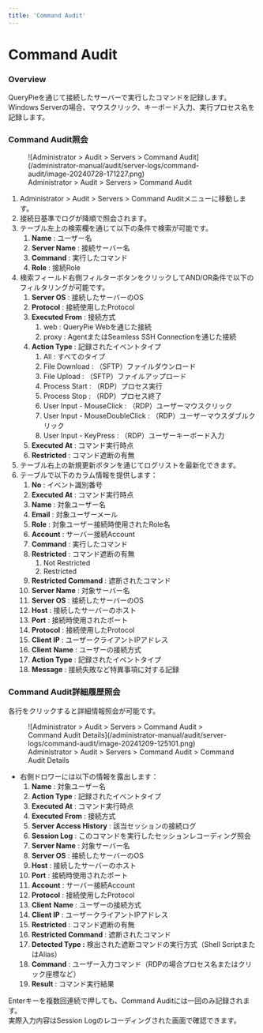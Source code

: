 ```yaml
---
title: 'Command Audit'
---
```



# Command Audit

### Overview

QueryPieを通じて接続したサーバーで実行したコマンドを記録します。Windows Serverの場合、マウスクリック、キーボード入力、実行プロセス名を記録します。

### Command Audit照会

<figure data-layout="center" data-align="center">
![Administrator &gt; Audit &gt; Servers &gt; Command Audit](/administrator-manual/audit/server-logs/command-audit/image-20240728-171227.png)
<figcaption>
Administrator &gt; Audit &gt; Servers &gt; Command Audit
</figcaption>
</figure>

1. Administrator &gt; Audit &gt; Servers &gt; Command Auditメニューに移動します。
2. 接続日基準でログが降順で照会されます。
3. テーブル左上の検索欄を通じて以下の条件で検索が可能です。
    1.  **Name**  : ユーザー名
    2.  **Server Name**  : 接続サーバー名
    3.  **Command**  : 実行したコマンド
    4.  **Role**  : 接続Role
4. 検索フィールド右側フィルターボタンをクリックしてAND/OR条件で以下のフィルタリングが可能です。
    1.  **Server OS**  : 接続したサーバーのOS
    2.  **Protocol** : 接続使用したProtocol
    3.  **Executed From** : 接続方式
        1. web : QueryPie Webを通じた接続
        2. proxy : AgentまたはSeamless SSH Connectionを通じた接続
    4.  **Action Type** : 記録されたイベントタイプ
        1. All : すべてのタイプ
        2. File Download : （SFTP）ファイルダウンロード
        3. File Upload : （SFTP）ファイルアップロード
        4. Process Start : （RDP）プロセス実行
        5. Process Stop : （RDP）プロセス終了
        6. User Input - MouseClick : （RDP）ユーザーマウスクリック
        7. User Input - MouseDoubleClick : （RDP）ユーザーマウスダブルクリック
        8. User Input - KeyPress : （RDP）ユーザーキーボード入力
    5.  **Executed At**  : コマンド実行時点
    6.  **Restricted**  : コマンド遮断の有無
5. テーブル右上の新規更新ボタンを通じてログリストを最新化できます。
6. テーブルで以下のカラム情報を提供します：
    1.  **No**  : イベント識別番号
    2.  **Executed At**  : コマンド実行時点
    3.  **Name**  : 対象ユーザー名
    4.  **Email**  : 対象ユーザーメール
    5.  **Role**  : 対象ユーザー接続時使用されたRole名
    6.  **Account**  : サーバー接続Account
    7.  **Command**  : 実行したコマンド
    8.  **Restricted**  : コマンド遮断の有無
        1. Not Restricted
        2. Restricted
    9.  **Restricted Command**  : 遮断されたコマンド
    10.  **Server Name**  : 対象サーバー名
    11.  **Server OS**  : 接続したサーバーのOS
    12.  **Host**  : 接続したサーバーのホスト
    13.  **Port**  : 接続時使用されたポート
    14.  **Protocol** : 接続使用したProtocol
    15.  **Client IP**  : ユーザークライアントIPアドレス
    16.  **Client**   **Name**  : ユーザーの接続方式
    17.  **Action Type** : 記録されたイベントタイプ
    18.  **Message**  : 接続失敗など特異事項に対する記録

### Command Audit詳細履歴照会

各行をクリックすると詳細情報照会が可能です。


<figure data-layout="center" data-align="center">
![Administrator &gt; Audit &gt; Servers &gt; Command Audit &gt; Command Audit Details](/administrator-manual/audit/server-logs/command-audit/image-20241209-125101.png)
<figcaption>
Administrator &gt; Audit &gt; Servers &gt; Command Audit &gt; Command Audit Details
</figcaption>
</figure>

* 右側ドロワーには以下の情報を露出します：
    1.  **Name**  : 対象ユーザー名
    2.  **Action Type** : 記録されたイベントタイプ
    3.  **Executed At**  : コマンド実行時点
    4.  **Executed From** : 接続方式
    5.  **Server Access History** : 該当セッションの接続ログ
    6.  **Session Log**  : このコマンドを実行したセッションレコーディング照会
    7.  **Server Name**  : 対象サーバー名
    8.  **Server OS**  : 接続したサーバーのOS
    9.  **Host**  : 接続したサーバーのホスト
    10.  **Port**  : 接続時使用されたポート
    11.  **Account**  : サーバー接続Account
    12.  **Protocol** : 接続使用したProtocol
    13.  **Client**   **Name**  : ユーザーの接続方式
    14.  **Client IP**  : ユーザークライアントIPアドレス
    15.  **Restricted**  : コマンド遮断の有無
    16.  **Restricted Command**  : 遮断されたコマンド
    17.  **Detected Type :** 検出された遮断コマンドの実行方式（Shell ScriptまたはAlias）
    18.  **Command**  : ユーザー入力コマンド（RDPの場合プロセス名またはクリック座標など）
    19.  **Result**  : コマンド実行結果


<Callout type="important">
Enterキーを複数回連続で押しても、Command Auditには一回のみ記録されます。<br/>実際入力内容はSession Logのレコーディングされた画面で確認できます。
</Callout>
